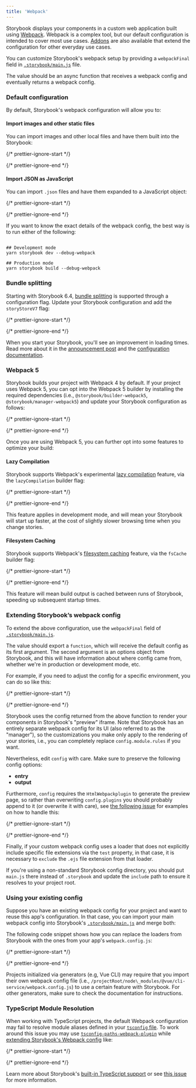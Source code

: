 ```yaml
---
title: 'Webpack'
---
```


Storybook displays your components in a custom web application built using [Webpack](https://webpack.js.org/). Webpack is a complex tool, but our default configuration is intended to cover most use cases. [Addons](https://storybook.js.org/addons/) are also available that extend the configuration for other everyday use cases.

You can customize Storybook's webpack setup by providing a `webpackFinal` field in [`.storybook/main.js`](./index.md#configure-your-storybook-project) file.

The value should be an async function that receives a webpack config and eventually returns a webpack config.

### Default configuration

By default, Storybook's webpack configuration will allow you to:

#### Import images and other static files

You can import images and other local files and have them built into the Storybook:

{/* prettier-ignore-start */}

<CodeSnippets path="my-component-story-import-static-asset.md" />

{/* prettier-ignore-end */}

#### Import JSON as JavaScript

You can import `.json` files and have them expanded to a JavaScript object:

{/* prettier-ignore-start */}

<CodeSnippets path="my-component-story-import-json.md" />

{/* prettier-ignore-end */}

If you want to know the exact details of the webpack config, the best way is to run either of the following:

```shell

## Development mode
yarn storybook dev --debug-webpack

## Production mode
yarn storybook build --debug-webpack
```

### Bundle splitting

Starting with Storybook 6.4, [bundle splitting](https://v4.webpack.js.org/guides/code-splitting/) is supported through a configuration flag. Update your Storybook configuration and add the `storyStoreV7` flag:

{/* prettier-ignore-start */}

<CodeSnippets path="main-config-features-story-store-v7.md" />

{/* prettier-ignore-end */}

When you start your Storybook, you'll see an improvement in loading times. Read more about it in the [announcement post](https://storybook.js.org/blog/storybook-on-demand-architecture/) and the [configuration documentation](./index.md#on-demand-story-loading).

### Webpack 5

Storybook builds your project with Webpack 4 by default. If your project uses Webpack 5, you can opt into the Webpack 5 builder by installing the required dependencies (i.e., `@storybook/builder-webpack5`, `@storybook/manager-webpack5`) and update your Storybook configuration as follows:

{/* prettier-ignore-start */}

<CodeSnippets path="storybook-main-webpack5.md" />

{/* prettier-ignore-end */}

Once you are using Webpack 5, you can further opt into some features to optimize your build:

#### Lazy Compilation

Storybook supports Webpack's experimental [lazy compilation](https://webpack.js.org/configuration/experiments/#experimentslazycompilation) feature, via the `lazyCompilation` builder flag:

{/* prettier-ignore-start */}

<CodeSnippets path="storybook-main-webpack5-lazyCompilation.md" />

{/* prettier-ignore-end */}

This feature applies in development mode, and will mean your Storybook will start up faster, at the cost of slightly slower browsing time when you change stories.

#### Filesystem Caching

Storybook supports Webpack's [filesystem caching](https://webpack.js.org/configuration/cache/#cachetype) feature, via the `fsCache` builder flag:

{/* prettier-ignore-start */}

<CodeSnippets path="storybook-main-webpack5-fsCache.md" />

{/* prettier-ignore-end */}

This feature will mean build output is cached between runs of Storybook, speeding up subsequent startup times.

### Extending Storybook’s webpack config

To extend the above configuration, use the `webpackFinal` field of [`.storybook/main.js`](./index.md#configure-story-rendering).

The value should export a `function`, which will receive the default config as its first argument. The second argument is an options object from Storybook, and this will have information about where config came from, whether we're in production or development mode, etc.

For example, if you need to adjust the config for a specific environment, you can do so like this:

{/* prettier-ignore-start */}

<CodeSnippets path="main-config-webpack-final.md" />

{/* prettier-ignore-end */}

Storybook uses the config returned from the above function to render your components in Storybook's "preview" iframe. Note that Storybook has an entirely separate webpack config for its UI (also referred to as the "manager"), so the customizations you make only apply to the rendering of your stories, i.e., you can completely replace `config.module.rules` if you want.

Nevertheless, edit `config` with care. Make sure to preserve the following config options:

* **entry**
* **output**

Furthermore, `config` requires the `HtmlWebpackplugin` to generate the preview page, so rather than overwriting `config.plugins` you should probably append to it (or overwrite it with care), see [the following issue](https://github.com/storybookjs/storybook/issues/6020) for examples on how to handle this:

{/* prettier-ignore-start */}

<CodeSnippets path="storybook-main-simplified-config.md" />

{/* prettier-ignore-end */}

Finally, if your custom webpack config uses a loader that does not explicitly include specific file extensions via the `test` property, in that case, it is necessary to `exclude` the `.ejs` file extension from that loader.

If you're using a non-standard Storybook config directory, you should put `main.js` there instead of `.storybook` and update the `include` path to ensure it resolves to your project root.

### Using your existing config

Suppose you have an existing webpack config for your project and want to reuse this app's configuration. In that case, you can import your main webpack config into Storybook's [`.storybook/main.js`](./index.md#configure-story-rendering) and merge both:

The following code snippet shows how you can replace the loaders from Storybook with the ones from your app's `webpack.config.js`:

{/* prettier-ignore-start */}

<CodeSnippets path="storybook-main-using-existing-config.md" />

{/* prettier-ignore-end */}

<Callout variant="info" icon="💡">
  Projects initialized via generators (e.g, Vue CLI) may require that you import their own webpack config file (i.e., <code>/projectRoot/node\_modules/@vue/cli-service/webpack.config.js</code>) to use a certain feature with Storybook. For other generators, make sure to check the documentation for instructions.
</Callout>

### TypeScript Module Resolution

When working with TypeScript projects, the default Webpack configuration may fail to resolve module aliases defined in your [`tsconfig` file](https://www.typescriptlang.org/tsconfig). To work around this issue you may use [`tsconfig-paths-webpack-plugin`](https://github.com/dividab/tsconfig-paths-webpack-plugin#tsconfig-paths-webpack-plugin) while [extending Storybook's Webpack config](#extending-storybooks-webpack-config) like:

{/* prettier-ignore-start */}

<CodeSnippets path="storybook-main-ts-module-resolution.md" />

{/* prettier-ignore-end */}

<Callout variant="info" icon="💡">
  Learn more about Storybook's <a href="./typescript">built-in TypeScript support</a> or see <a href="https://github.com/storybookjs/storybook/issues/14087">this issue</a> for more information.
</Callout>
